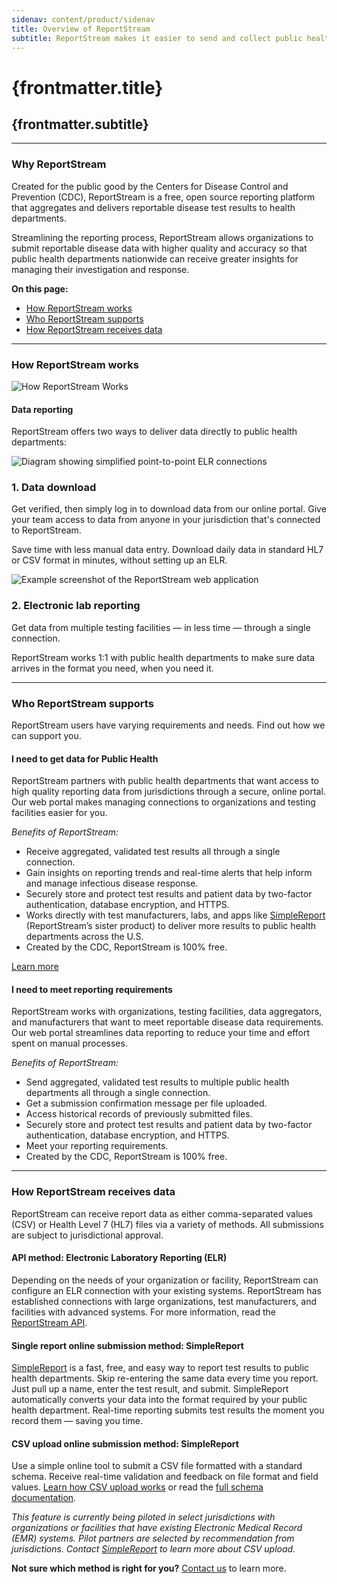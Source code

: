 ```yaml
---
sidenav: content/product/sidenav
title: Overview of ReportStream
subtitle: ReportStream makes it easier to send and collect public health data — for free
---
```

# {frontmatter.title}

## {frontmatter.subtitle}

---

### Why ReportStream

Created for the public good by the Centers for Disease Control and Prevention (CDC), ReportStream is a free, open source reporting platform that aggregates and delivers reportable disease test results to health departments.

Streamlining the reporting process, ReportStream allows organizations to submit reportable disease data with higher quality and accuracy so that public health departments nationwide can receive greater insights for managing their investigation and response.

<p><strong>On this page:</strong></p>
<ul>
<li><A href="#how-works" className="usa-link">How ReportStream works</A></li>
<li><A href="#who" className="usa-link">Who ReportStream supports</A></li>
<li><A href="#how" className="usa-link">How ReportStream receives data</A></li>
</ul>

---

<h3 id="how-works">How ReportStream works</h3>

![How ReportStream Works](/assets/reportstream-works.png)

#### Data reporting

ReportStream offers two ways to deliver data directly to public health departments:

<div className="grid-row grid-gap margin-bottom-4 "><div className="grid-col-12 margin-top-4 margin-bottom-2"><div className="grid-row grid-gap display-flex flex-row flex-align-top"><div className="tablet:grid-col-6"><img data-testid="image" src="/assets/report-stream-application.png" alt="Diagram showing simplified point-to-point ELR connections" /></div><div className="tablet:grid-col-6 "><h3 data-testid="heading" className="font-sans-sm margin-top-0 padding-top-0 margin-bottom-1 ">1. Data download</h3><p data-testid="item-1" className="usa-prose">Get verified, then simply log in to download data from our online portal. Give your team access to data from anyone in your jurisdiction that's connected to ReportStream.</p><p data-testid="item-2" className="usa-prose">Save time with less manual data entry. Download daily data in standard HL7 or CSV format in minutes, without setting up an ELR.</p></div></div></div><div className="grid-col-12 margin-top-4 margin-bottom-2"><div className="grid-row grid-gap display-flex flex-row flex-align-top"><div className="tablet:grid-col-6"><img data-testid="image" src="/assets/rs-diagram.svg" alt="Example screenshot of the ReportStream web application" /></div><div className="tablet:grid-col-6 "><h3 data-testid="heading" className="font-sans-sm margin-top-0 padding-top-0 margin-bottom-1 ">2. Electronic lab reporting</h3><p data-testid="item-1" className="usa-prose">Get data from multiple testing facilities — in less time —  through a single connection.</p><p data-testid="item-2" className="usa-prose">ReportStream works 1:1 with public health departments to make sure data arrives in the format you need, when you need it.</p></div></div></div></div>

---

<h3 id="who">Who ReportStream supports</h3>

ReportStream users have varying requirements and needs. Find out how we can support you.

#### I need to get data for Public Health

ReportStream partners with public health departments that want access to high quality reporting data from jurisdictions through a secure, online portal. Our web portal makes managing connections to organizations and testing facilities easier for you.

_Benefits of ReportStream:_

-   Receive aggregated, validated test results all through a single connection.
-   Gain insights on reporting trends and real-time alerts that help inform and manage infectious disease response.
-   Securely store and protect test results and patient data by two-factor authentication, database encryption, and HTTPS.
-   Works directly with test manufacturers, labs, and apps like [SimpleReport](https://www.simplereport.gov/) (ReportStream’s sister product) to deliver more results to public health departments across the U.S.
-   Created by the CDC, ReportStream is 100% free.

<A data-testid="email-link" href="/support/contact" className="usa-button">Learn more</A>

#### I need to meet reporting requirements

ReportStream works with organizations, testing facilities, data aggregators, and manufacturers that want to meet reportable disease data requirements. Our web portal streamlines data reporting to reduce your time and effort spent on manual processes.

_Benefits of ReportStream:_

-   Send aggregated, validated test results to multiple public health departments all through a single connection.
-   Get a submission confirmation message per file uploaded.
-   Access historical records of previously submitted files.
-   Securely store and protect test results and patient data by two-factor authentication, database encryption, and HTTPS.
-   Meet your reporting requirements.
-   Created by the CDC, ReportStream is 100% free.

---

<h3 id="how"> How ReportStream receives data </h3>

ReportStream can receive report data as either comma-separated values (CSV) or Health Level 7 (HL7) files via a variety of methods. All submissions are subject to jurisdictional approval.

#### API method: Electronic Laboratory Reporting (ELR)

Depending on the needs of your organization or facility, ReportStream can configure an ELR connection with your existing systems. ReportStream has established connections with large organizations, test manufacturers, and facilities with advanced systems. For more information, read the [ReportStream API](https://reportstream.cdc.gov/resources/api).

#### Single report online submission method: SimpleReport

[SimpleReport](https://www.simplereport.gov/) is a fast, free, and easy way to report test results to public health departments. Skip re-entering the same data every time you report. Just pull up a name, enter the test result, and submit. SimpleReport automatically converts your data into the format required by your public health department. Real-time reporting submits test results the moment you record them — saving you time.

#### CSV upload online submission method: SimpleReport

Use a simple online tool to submit a CSV file formatted with a standard schema. Receive real-time validation and feedback on file format and field values. [Learn how CSV upload works](https://reportstream.cdc.gov/resources/csv-upload-guide) or read the [full schema documentation](https://reportstream.cdc.gov/resources/csv-schema).

_This feature is currently being piloted in select jurisdictions with organizations or facilities that have existing Electronic Medical Record (EMR) systems. Pilot partners are selected by recommendation from jurisdictions. Contact [SimpleReport](https://www.simplereport.gov/) to learn more about CSV upload._

**Not sure which method is right for you?** [Contact us](https://reportstream.cdc.gov/support/contact) to learn more.
